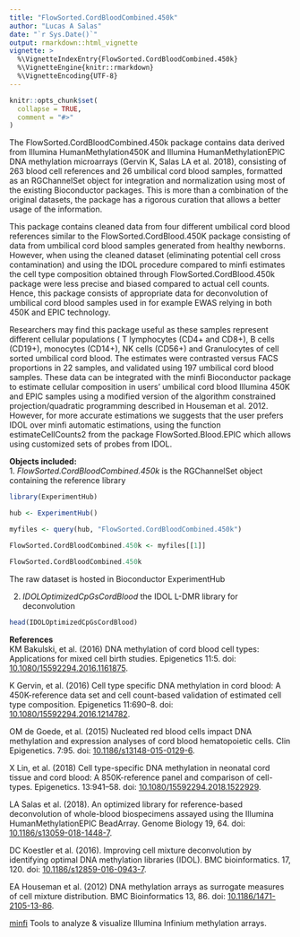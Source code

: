 ```yaml
---
title: "FlowSorted.CordBloodCombined.450k"
author: "Lucas A Salas"
date: "`r Sys.Date()`"
output: rmarkdown::html_vignette
vignette: >
  %\VignetteIndexEntry{FlowSorted.CordBloodCombined.450k}
  %\VignetteEngine{knitr::rmarkdown}
  %\VignetteEncoding{UTF-8}
---
```


```r
knitr::opts_chunk$set(
  collapse = TRUE,
  comment = "#>"
)
```

The FlowSorted.CordBloodCombined.450k package contains data derived from 
Illumina HumanMethylation450K and Illumina HumanMethylationEPIC DNA methylation 
microarrays (Gervin K, Salas LA et al. 2018), consisting of 263 blood cell 
references and 26 umbilical cord blood samples, formatted as an RGChannelSet 
object for integration and normalization using most of the existing Bioconductor
packages. This is more than a combination of the original datasets, the package
has a rigorous curation that allows a better usage of the information.

This package contains cleaned data from four different umbilical cord blood 
references similar to the FlowSorted.CordBlood.450K package consisting of data 
from umbilical cord blood samples generated from healthy newborns. However, 
when using the cleaned dataset (eliminating potential cell cross contamination) 
and using the IDOL procedure compared to minfi estimates the cell type 
composition obtained through FlowSorted.CordBlood.450k package were less precise
and biased compared to actual cell counts. Hence, this package consists of 
appropriate data for deconvolution of umbilical cord blood samples used in for 
example EWAS relying in both 450K and EPIC technology.

Researchers may find this package useful as these samples represent different 
cellular populations ( T lymphocytes (CD4+ and CD8+), B cells (CD19+), monocytes
(CD14+), NK cells (CD56+) and Granulocytes of cell sorted umbilical cord blood. 
The estimates were contrasted versus FACS proportions in 22 samples, and 
validated using 197 umbilical cord blood samples. These data can be integrated 
with the minfi Bioconductor package to estimate cellular composition in users' 
umbilical cord blood Illumina 450K and EPIC samples using a modified version of 
the algorithm constrained projection/quadratic programming described in Houseman
et al. 2012. However, for more accurate estimations we suggests that the user 
prefers IDOL over minfi automatic estimations, using the function
estimateCellCounts2 from the package FlowSorted.Blood.EPIC which allows using 
customized sets of probes from IDOL.
 
**Objects included:**  
 1. *FlowSorted.CordBloodCombined.450k* is the RGChannelSet object containing 
 the reference library
 
```r
library(ExperimentHub)  

hub <- ExperimentHub()  

myfiles <- query(hub, "FlowSorted.CordBloodCombined.450k")

FlowSorted.CordBloodCombined.450k <- myfiles[[1]]

FlowSorted.CordBloodCombined.450k  
```
 The raw dataset is hosted in Bioconductor ExperimentHub   

 2. *IDOLOptimizedCpGsCordBlood* the IDOL L-DMR library for deconvolution  
```r
head(IDOLOptimizedCpGsCordBlood)  
```  

  
 **References**  
 KM Bakulski, et al. (2016) DNA methylation of cord blood cell types: 
 Applications for mixed cell birth studies. Epigenetics 11:5. doi: 
 [10.1080/15592294.2016.1161875](https://dx.doi.org/10.1080/15592294.2016.1161875).

 K Gervin, et al. (2016) Cell type specific DNA methylation in cord blood: A 
 450K-reference data set and cell count-based validation of estimated cell type 
 composition. Epigenetics 11:690–8. doi: 
 [10.1080/15592294.2016.1214782](https://dx.doi.org/10.1080/15592294.2016.1214782). 

 OM de Goede, et al. (2015) Nucleated red blood cells impact DNA methylation and
 expression analyses of cord blood hematopoietic cells. Clin Epigenetics. 7:95. 
 doi: [10.1186/s13148-015-0129-6](https://dx.doi.org/10.1186/s13148-015-0129-6). 

 X Lin, et al. (2018) Cell type-specific DNA methylation in neonatal cord tissue
 and cord blood: A 850K-reference panel and comparison of cell-types. 
 Epigenetics. 13:941–58. doi: 
 [10.1080/15592294.2018.1522929](https://dx.doi.org/10.1080/15592294.2018.1522929).

 LA Salas et al. (2018). An optimized library for reference-based deconvolution 
 of whole-blood biospecimens assayed using the Illumina HumanMethylationEPIC
 BeadArray. Genome Biology 19, 64. doi:
 [10.1186/s13059-018-1448-7](https://dx.doi.org/10.1186/s13059-018-1448-7).  
 
 DC Koestler et al. (2016). Improving cell mixture deconvolution by
 identifying optimal DNA methylation libraries (IDOL). BMC bioinformatics.
 17, 120. doi:
 [10.1186/s12859-016-0943-7](https://dx.doi.org/10.1186/s12859-016-0943-7).  
 
 EA Houseman et al. (2012) DNA methylation arrays as surrogate
 measures of cell mixture distribution. BMC Bioinformatics 13, 86.
 doi:
 [10.1186/1471-2105-13-86](https://dx.doi.org/10.1186/1471-2105-13-86).  
 
 [minfi](http://bioconductor.org/packages/release/bioc/html/minfi.html)
 Tools to analyze & visualize Illumina Infinium methylation arrays.


